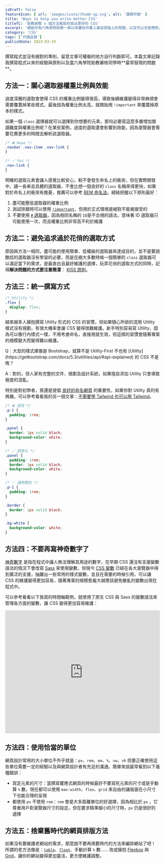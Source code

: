 ```yaml
---
isDraft: false
featureIcon: { url: 'images/icons/thumb-up.svg', alt: '讚賞符號' }
title: 'Ways to help you write better CSS'
titleTC: '助教統整 n 個方法幫助你寫出更好的 CSS'
excerpt: '總結作為六角學院助教一直以來審核作業上最容易碰上的問題，以及可以怎麼應對。了解整篇文章將可以迴避掉很多同學最常踩的坑！'
category: 'CSS'
tags: ['代碼品質']
publishDate: 2023-03-19
---
```


<Info type="warning">
  撰寫程式並沒有絕對的準則，留意文章可權衡的地方自行判斷即可。本篇文章記錄我撰寫程式以來的經驗與原則以及當六角學院助教審核同學時**最常發現的問題**。
</Info>

## 方法一：關心選取器權重比例與效能

過度深層的選取會使得 CSS 的權重比例變得很高，導致後續維護變得非常麻煩會需要覆蓋掉某些樣式，最後因為權重比例太高，就開始用 `!important` 來覆蓋掉原本的樣式。

如果一個 `class` 選擇器就可以選擇到你想要的元素，那何必要寫這麼多層增加閱讀難度與權重比例呢？在某些案例，過度的選取還會影響到效能，因為瀏覽器會需要花費更多的時間去解析該選取器。

```css
/* ❌ Nope */
.navbar .nav-item .nav-link {
}

/* ✅ Yes */
.nav-link {
}
```

明確的選取元素會讓人感覺比較安心，較不會發生命名上的衝突，但在實際開發中，讀一長串且具體的選取器，不會比想一個良好的 `class` 名稱來得更快，如果對於命名上的衝突有擔憂，推薦可以參考 [BEM 命名法](/post/write-cleaner-css-with-bem/)。總結把握以下原則最好：

1. 盡可能壓低選取器的權重比例
2. 測試除錯時可以使用 [`!important`](https://developer.mozilla.org/en-US/docs/Web/CSS/important)，但用於正式環境是絕對不能被接受的
3. 不要使用 [`#` 選取器](https://developer.mozilla.org/en-US/docs/Web/CSS/ID_selectors)，因為相同名稱的 `ID`是不合規的語法，意味著 ID 選取器只可能使用一次，而且權重比例非常高不利於維護

## 方法二：避免追求過於花俏的選取方式

原因與方法一相同，盡可能的使用簡單、低權級的選取器來達成目的，並不是要說酷炫的選取器沒有學習的必要，而是在絕大多數時候一個簡單的 `class` 選取器可以滿足當下的需求，是最直白且最好維護的選擇，玩弄花俏的選取方式的同時，記得**解決問題的方式要注重簡潔**： [KISS 原則](https://zh.wikipedia.org/zh-tw/KISS%E5%8E%9F%E5%88%99)。

## 方法三：統一撰寫方式

```css
/* Utility */
.flex {
  display: flex;
}
```

越來越多人擁抱撰寫 Utility 形式的 CSS 的習慣，但如果隨心所欲的混用 Utility 樣式沒有規劃，有很大機率會讓 CSS 變得很難維護。新手特別容易寫 Utility，因為可以像行內樣式一樣，不用考慮命名，直接用就生效，但這樣的習慣會隨著專案的規模變大而變得難以維護。

<Info type="info">
Q：大型的樣式庫像是 Bootstrap，就算不是 Utility-First 不也有 [Utility](https://getbootstrap.com/docs/5.3/utilities/api/#api-explained) 的 CSS 不是嗎？

A：對的，但人家有完整的文件、規劃及設計系統，如果擅自添加 Utility 只會導致極度的混亂。

</Info>

特別是對初學者，我還是提倡 [良好的命名網頁](/post/ways-to-help-you-write-better-code/#%E6%96%B9%E6%B3%95%E4%B8%80%E8%89%AF%E5%A5%BD%E7%9A%84%E5%91%BD%E5%90%8D) 的重要性，如果你對 Utility 真的有興趣，可以參考看看我的另一個文章：[不需要學 Tailwind 也可以用 Tailwind](/post/use-tailwind-without-learning-it/)。

```css
/* ❌ 混用 */
.p-1 {
  padding: 1rem;
}

.panel {
  border: 1px solid black;
  background-color: white;
}

/* ✅ 語意化 */
.panel {
  padding: 1rem;
  border: 1px solid black;
  background-color: white;
}

/* ✅ 通用類別 */
.p-1 {
  padding: 1rem;
}

.border {
  border: 1px solid black;
}

.bg-white {
  background-color: white;
}
```

## 方法四：不要再寫神奇數字了

[神奇數字](/post/ways-to-help-you-write-better-code/#%E9%81%BF%E5%85%8D%E7%A5%9E%E5%A5%87%E6%95%B8%E5%AD%97) 是指在程式中讓人無法理解其用途的數字，在早期 CSS 還沒有支援變數語法的情況下會改寫 [Sass](https://sass-lang.com/) 來使用變數，但現今 [CSS 變數](https://developer.mozilla.org/zh-CN/docs/Web/CSS/Using_CSS_custom_properties) 已經在各大瀏覽器中得到廣泛的支援，抽離出一些常用的樣式變數，並且在需要的時候引用，可以讓 CSS 的維護變得更加容易，隨著專案的規模愈龐大越應該避免散亂的變數出現在程式中。

可以參考看看以下我寫的時間軸範例，就使用了原生 CSS 與 Sass 的變數語法來管理各方面的變數，讓 CSS 變得更加容易維護：

<iframe
  height="400"
  style="width: 100%;"
  scrolling="no"
  title="Responsive Timeline"
  src="https://codepen.io/riecball/embed/preview/ExoEMvq?default-tab=result&editable=true"
  frameborder="no"
  loading="lazy"
  allowtransparency="true"
  allowfullscreen="true"
>
  See the Pen <a href="https://codepen.io/riecball/pen/ExoEMvq">Responsive Timeline</a> by Riceball (
  <a href="https://codepen.io/riecball">@riecball</a>) on <a href="https://codepen.io">CodePen</a>.
</iframe>

## 方法四：使用恰當的單位

網頁設計常用的大小單位不外乎就是：`px`、`rem`、`em`、`%`、`vw`、`vh` 但要正確使用這些單位需要一定的經驗以及與網頁設計者有充足的溝通。簡單來說最常看到以下幾種錯誤：

- 寫定元素的尺寸：當撰寫響應式網頁的時候最好不要寫死元素的尺寸或是手動算 `%` 數，現在都可以使用 `max-width`、`flex`、`grid` 來自由的讓版面在小尺寸下也能合理的呈現
- 都使用 `px` 不使用 `rem`：`rem` 會是大多距離單位的好選擇，因為相比於 `px` ，它尊重用戶對瀏覽器尺寸的設定。但在要求精準細小的尺寸時，`px` 仍是很好的選擇

## 方法五：捨棄舊時代的網頁排版方法

如果沒有要維護老網站的需求，那麼就不要再用舊時代的方法來編排網站了吧！ 所謂的老方法像是：[`table`](https://developer.mozilla.org/zh-TW/docs/Web/HTML/Element/table)、[`float`](https://developer.mozilla.org/zh-CN/docs/Web/CSS/float)、手動計算 `%` 數…… 改成擁抱 [Flexbox](https://developer.mozilla.org/zh-TW/docs/Web/CSS/CSS_Flexible_Box_Layout/Basic_Concepts_of_Flexbox) 與 [Grid](https://developer.mozilla.org/zh-CN/docs/Learn/CSS/CSS_layout/Grids)，讓你的網站變得更加靈活，更方便維護調整。
